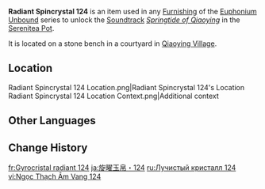 {{Item Infobox
|id          = 141224
|image       = Item Radiant Spincrystal.png
|type        = Adventure Items
|group       = Radiant Spincrystals
|group2      = Liyue Spincrystals
|quality     = 4
|invCategory = Precious Items
|description = This wondrous crystal contains a certain rhythm, like something beautiful woven from delicate silk. These items can be found throughout the mainland or from merchants who collect curios. The tune held within this crystal can be revivified in your Serenitea Pot using either "[[Euphonium Unbound: Winding]]" or "[[Euphonium Unbound: Soaring]]." The tune contained within this [[Radiant Spincrystal]] is "[[Springtide of Qiaoying]]."
|source1     = [[Qiaoying Village]]
|track       = Springtide of Qiaoying
}}
'''Radiant Spincrystal 124''' is an item used in any [[Furnishing]] of the [[Euphonium Unbound]] series to unlock the [[Soundtrack]] ''[[Springtide of Qiaoying]]'' in the [[Serenitea Pot]].

It is located on a stone bench in a courtyard in [[Qiaoying Village]].

==Location==
<gallery>
Radiant Spincrystal 124 Location.png|Radiant Spincrystal 124's Location
Radiant Spincrystal 124 Location Context.png|Additional context
</gallery>

==Other Languages==
{{Other Languages|default_hidden=1
|en      = Radiant Spincrystal 124
|zhs     = 旋曜玉帛・其一百二十四
|zhs_rm  = 
|zht     = 旋曜玉帛・其一百二十四
|zht_rm  = 
|ja      = 旋曜玉帛・124
|ja_rm   = Sen'you Gyokuhaku - Hyakunijuuyon
|ko      = 빛나는 결정・124
|ko_rm   = 
|es      = Girocristal radiante (124)
|fr      = Gyrocristal radiant 124
|ru      = Лучистый кристалл 124
|th      = Radiant Spincrystal 124
|vi      = Ngọc Thạch Âm Vang 124
|de      = Strahlender Drehkristall CXXIV
|id      = Radiant Spincrystal 124
|pt      = Cristal Rodopiante Radiante 124
|tr      = Parlak Burgu Kristal 124
|it      = Voltacristallo radioso 124
}}

==Change History==
{{Change History|4.4}}

[[fr:Gyrocristal radiant 124]]
[[ja:旋曜玉帛・124]]
[[ru:Лучистый кристалл 124]]
[[vi:Ngọc Thạch Âm Vang 124]]